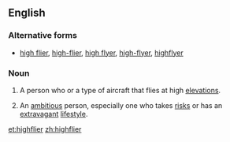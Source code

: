 ==English==

===Alternative forms===
* [[high flier]], [[high-flier]], [[high flyer]], [[high-flyer]], [[highflyer]]

===Noun===
{{en-noun}}

# A person who or a type of aircraft that flies at high [[elevation]]s.
# {{context|idiomatic}} An [[ambitious]] person, especially one who takes [[risk]]s or has an [[extravagant]] [[lifestyle]].
#: {{rfquotek|Jonathan Swift}}

[[et:highflier]]
[[zh:highflier]]